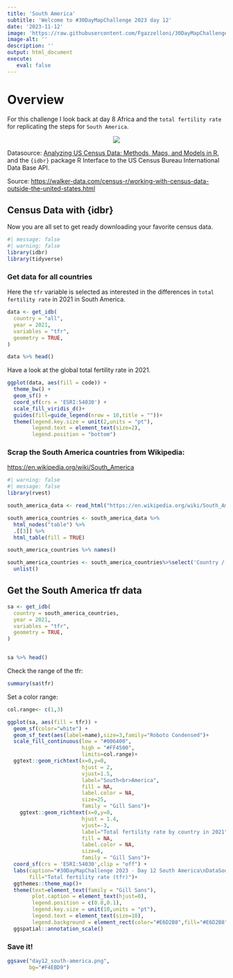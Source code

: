 ```yaml
---
title: 'South America'
subtitle: 'Welcome to #30DayMapChallenge 2023 day 12'
date: '2023-11-12'
image: 'https://raw.githubusercontent.com/Fgazzelloni/30DayMapChallenge/master/2023/day12_south-america/day12_south-america.png'
image-alt: ''
description: ''
output: html_document
execute: 
   eval: false
---
```


# Overview

For this challenge I look back at day 8 Africa and the `total fertility rate` for replicating the steps for `South America`.



<center>
![](https://raw.githubusercontent.com/Fgazzelloni/30DayMapChallenge/master/2023/day12_south-america/day12_south-america.png)</center>

Datasource: [Analyzing US Census Data: Methods, Maps, and Models in R](https://walker-data.com/census-r/working-with-census-data-outside-the-united-states.html?q=tfr#visualizing-idb-data), and the `{idbr}` package R Interface to the US Census Bureau International Data Base API.


Source: 
<https://walker-data.com/census-r/working-with-census-data-outside-the-united-states.html>

## Census Data with {idbr}

Now you are all set to get ready downloading your favorite census data.   

```r
#| message: false
#| warning: false
library(idbr)
library(tidyverse)
```

### Get data for all countries

Here the `tfr` variable is selected as interested in the differences in `total fertility rate` in 2021 in South America.
```r
data <- get_idb(
  country = "all",
  year = 2021,
  variables = "tfr",
  geometry = TRUE,
)

data %>% head()
```



Have a look at the global total fertility rate in 2021.
```r
ggplot(data, aes(fill = code)) + 
  theme_bw() + 
  geom_sf() + 
  coord_sf(crs = 'ESRI:54030') + 
  scale_fill_viridis_d()+
  guides(fill=guide_legend(nrow = 10,title = ""))+
  theme(legend.key.size = unit(2,units = "pt"),
        legend.text = element_text(size=2),
        legend.position = "bottom")
```




### Scrap the South America countries from Wikipedia:
<https://en.wikipedia.org/wiki/South_America>

```r
#| warning: false
#| message: false
library(rvest)
```

```r
south_america_data <- read_html("https://en.wikipedia.org/wiki/South_America")
```

```r
south_america_countries <- south_america_data %>%
  html_nodes("table") %>%
  .[[3]] %>%
  html_table(fill = TRUE)

south_america_countries %>% names()
```

```r
south_america_countries <- south_america_countries%>%select('Country / Territory')%>%
  unlist()
```


## Get the South America tfr data

```r
sa <- get_idb(
  country = south_america_countries,
  year = 2021,
  variables = "tfr",
  geometry = TRUE,
)


sa %>% head()
```
Check the range of the tfr:
```r
summary(sa$tfr)
```

Set a color range:
```r
col.range<- c(1,3)
```





```r
ggplot(sa, aes(fill = tfr)) + 
  geom_sf(color="white") + 
  geom_sf_text(aes(label=name),size=3,family="Roboto Condensed")+
  scale_fill_continuous(low = "#006400", 
                        high = "#FF4500",
                        limits=col.range)+
  ggtext::geom_richtext(x=0,y=0,
                        hjust = 2,
                        vjust=1.5,
                        label="South<br>America",
                        fill = NA, 
                        label.color = NA,
                        size=25,
                        family = "Gill Sans")+
    ggtext::geom_richtext(x=0,y=0,
                        hjust = 1.4,
                        vjust=-3,
                        label="Total fertility rate by country in 2021",
                        fill = NA, 
                        label.color = NA,
                        size=6,
                        family = "Gill Sans")+
  coord_sf(crs = 'ESRI:54030',clip = "off") + 
  labs(caption="#30DayMapChallenge 2023 - Day 12 South America\nDataSource: wikipedia & {idbr} package | Map @fgazzelloni\n\n'Scale on map varies by more than 10%, scale bar may be inaccurate' {ggspatial}",
       fill="Total fertility rate (tfr)")+
  ggthemes::theme_map()+
  theme(text=element_text(family = "Gill Sans"),
        plot.caption = element_text(hjust=0),
        legend.position = c(0.8,0.1),
        legend.key.size = unit(10,units = "pt"),
        legend.text = element_text(size=10),
        legend.background = element_rect(color="#E6D2B8",fill="#E6D2B8"))+
  ggspatial::annotation_scale()

```


### Save it!
```r
ggsave("day12_south-america.png",
       bg="#F4EBD9")
```
